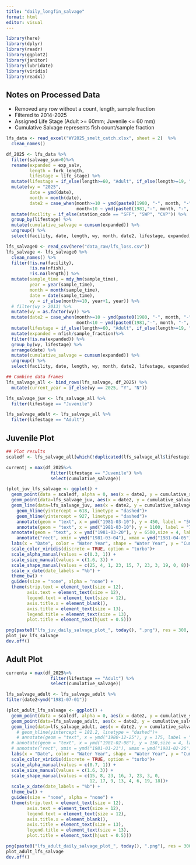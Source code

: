 ```yaml
---
title: "daily_longfin_salvage"
format: html
editor: visual
---
```


```r
library(here)
library(dplyr)
library(readr)
library(ggplot2)
library(janitor)
library(lubridate)
library(viridis)
library(readxl)
```

## Notes on Processed Data

-   Removed any row without a count, length, sample fraction
-   Filtered to 2014-2025
-   Assigned Life Stage (Adult \>= 60mm; Juvenile \<= 60 mm)
-   Cumulative Salvage represents fish count/sample fraction

```r
lfs_data <- read_excel("WY2025_smelt_catch.xlsx", sheet = 2)  %>%
  clean_names()

df_2025 <- lfs_data %>%
  filter(salvage_sum>0)%>%
  rename(expanded = exp_salv,
         length = fork_length,
         lifestage = life_stage) %>%
  mutate(lifestage = if_else(length>=60, "Adult", if_else(length>=19, "Juvenile", "Larva"))) %>%
  mutate(wy = "2025",
         date = ymd(date),
         month = month(date),
         date2 = case_when(month>=10 ~ ymd(paste0(1980, "-", month, "-", day(date))),
                           month<10 ~ ymd(paste0(1981,"-", month, "-", day(date) )))) %>%
  mutate(facility = if_else(station_code == "SFF", "SWP", "CVP")) %>%
  group_by(lifestage) %>%
  mutate(cumulative_salvage = cumsum(expanded)) %>%
  ungroup() %>%
  select(facility, date, length, wy, month, date2, lifestage, expanded, cumulative_salvage)
```

```r
lfs_salvage0 <- read_csv(here("data_raw/lfs_loss.csv")) 
lfs_salvage <- lfs_salvage0 %>%
  clean_names() %>%
  filter(!is.na(facility),
         !is.na(nfish),
         !is.na(length)) %>%
  mutate(sample_time = mdy_hm(sample_time),
         year = year(sample_time),
         month = month(sample_time),
         date = date(sample_time),
         wy = if_else(month>=10, year+1, year)) %>%
  # filter(wy > 2013) %>%
  mutate(wy = as.factor(wy)) %>%
  mutate(date2 = case_when(month>=10 ~ ymd(paste0(1980, "-", month, "-", day(date))),
                           month<10 ~ ymd(paste0(1981,"-", month, "-", day(date) )))) %>%
  mutate(lifestage = if_else(length>=60, "Adult", if_else(length>=19, "Juvenile", "Larva"))) %>%
  mutate(expanded = nfish/sample_fraction)%>%
  filter(!is.na(expanded)) %>%
  group_by(wy, lifestage) %>%
  arrange(date) %>%
  mutate(cumulative_salvage = cumsum(expanded)) %>%
  ungroup() %>%
  select(facility, date, length, wy, month, date2, lifestage, expanded, cumulative_salvage)
```

```r
## Combine data frames
lfs_salvage_all <- bind_rows(lfs_salvage, df_2025) %>%
  mutate(current_year = if_else(wy == 2025, "Y", "N"))

lfs_salvage_juv <- lfs_salvage_all %>% 
  filter(lifestage == "Juvenile") 

lfs_salvage_adult <- lfs_salvage_all %>% 
  filter(lifestage == "Adult") 


```

## Juvenile Plot

```r
## Plot results
scaledf <- lfs_salvage_all[which(!duplicated(lfs_salvage_all$lifestage)),]

currentj = max(df_2025%>% 
                 filter(lifestage == "Juvenile") %>% 
                 select(cumulative_salvage))

(plot_juv_lfs_salvage <- ggplot() +
  geom_point(data = scaledf, alpha = 0, aes(x = date2, y = cumulative_salvage)) + 
  geom_point(data=lfs_salvage_juv, aes(x = date2, y = cumulative_salvage, color = wy, shape = wy, group = wy, size = current_year, alpha = current_year)) +
  geom_line(data=lfs_salvage_juv, aes(x = date2, y = cumulative_salvage, color = wy, group = wy, alpha = current_year)) + 
    geom_hline(yintercept = 618, linetype = "dashed")+
    geom_hline(yintercept = 927, linetype = "dashed")+
    annotate(geom = "text", x = ymd("1981-03-10"), y = 450, label = "50% Threshold: 620")+ 
    annotate(geom = "text", x = ymd("1981-03-10"), y = 1100, label = "75% Threshold: 927")+ 
  annotate(geom = "text", x = ymd("1981-03-20"), y = 6500,size = 4, label = paste0("Current 2025 \nCumulative Salvage:", currentj,"\n(as of ", format(today(), "%m/%d"),")"))+ 
    annotate("rect", xmin = ymd("1981-03-04"), xmax = ymd("1981-04-05"), ymin = 5850, ymax = 7150, fill = NA, color = "black")+
  labs(x = "Date", color = "Water Year", shape = "Water Year", y = "Cumulative LFS Salvage\n(expanded)", title = "Juvenile Longfin Smelt Salvage\nWY 2014-2025") +
  scale_color_viridis(discrete = TRUE, option = "turbo")+
  scale_alpha_manual(values = c(0.3, 1)) + 
  scale_size_manual(values = c(1.6, 3)) +
  scale_shape_manual(values = c(25, 4, 1, 23, 15, 7, 23, 3, 19, 0, 8))+
  scale_x_date(date_labels = "%b") +
  theme_bw() +
  guides(size = "none", alpha = "none") +
  theme(strip.text = element_text(size = 12),
        axis.text = element_text(size = 12),
        legend.text = element_text(size = 12),
        axis.title.x = element_blank(),
        axis.title = element_text(size = 13),
        legend.title = element_text(size = 13),
        plot.title = element_text(hjust = 0.5)))
```

```r
png(paste0("lfs_juv_daily_salvage_plot_", today(), ".png"), res = 300, width = 8, height = 5, units = "in")
plot_juv_lfs_salvage
dev.off()
```

## Adult Plot

```r
currenta = max(df_2025%>% 
                 filter(lifestage == "Adult") %>% 
                 select(cumulative_salvage))

lfs_salvage_adult <- lfs_salvage_adult %>% 
filter(date2<ymd("1981-07-01"))

(plot_adult_lfs_salvage <- ggplot() +
  geom_point(data = scaledf, alpha = 0, aes(x = date2, y = cumulative_salvage)) + 
  geom_point(data=lfs_salvage_adult, aes(x = date2, y = cumulative_salvage, color = wy, shape = wy, group = wy, size = current_year)) +
  geom_line(data=lfs_salvage_adult, aes(x = date2, y = cumulative_salvage, color = wy, group = wy)) + 
    # geom_hline(yintercept = 181.2, linetype = "dashed")+
    # annotate(geom = "text", x = ymd("1980-12-25"), y = 175, label = "Threshold: 181.2")+ 
  # annotate(geom = "text", x = ymd("1981-02-08"), y = 150,size = 4, label = paste0("2025 Cumulative Salvage: ", currenta,"\n(as of ", format(today(), "%m/%d"),")"))+ 
  # annotate("rect", xmin = ymd("1981-01-21"), xmax = ymd("1981-02-26"), ymin = 135, ymax = 165, fill = NA, color = "black")+
  labs(x = "Date", color = "Water Year", shape = "Water Year", y = "Cumulative LFS Salvage\n(expanded)", title = "Adult Longfin Smelt Salvage\nWY 1995-2025") +
  scale_color_viridis(discrete = TRUE, option = "turbo")+
  scale_alpha_manual(values = c(0.7, 1)) + 
  scale_size_manual(values = c(1.6, 3)) +
  scale_shape_manual(values = c(15, 8, 23, 16, 7, 23, 3, 0,
                                12, 17, 9, 13, 4, 6, 19, 18))+
  scale_x_date(date_labels = "%b") +
  theme_bw() +
  guides(size = "none", alpha = "none") +
  theme(strip.text = element_text(size = 12),
        axis.text = element_text(size = 12),
        legend.text = element_text(size = 12),
        axis.title.x = element_blank(),
        axis.title = element_text(size = 13),
        legend.title = element_text(size = 13),
        plot.title = element_text(hjust = 0.5)))
```

```r
png(paste0("lfs_adult_daily_salvage_plot_", today(), ".png"), res = 300, width = 8, height = 5, units = "in")
plot_adult_lfs_salvage
dev.off()
```
